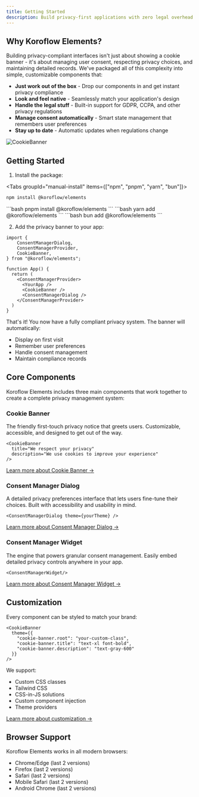 ```yaml
---
title: Getting Started
description: Build privacy-first applications with zero legal overhead. Our plug-and-play components handle compliance so you can focus on your product.
---
```

## Why Koroflow Elements?

Building privacy-compliant interfaces isn't just about showing a cookie banner - it's about managing user consent, respecting privacy choices, and maintaining detailed records. We've packaged all of this complexity into simple, customizable components that:

- **Just work out of the box** - Drop our components in and get instant privacy compliance
- **Look and feel native** - Seamlessly match your application's design
- **Handle the legal stuff** - Built-in support for GDPR, CCPA, and other privacy regulations
- **Manage consent automatically** - Smart state management that remembers user preferences
- **Stay up to date** - Automatic updates when regulations change

![CookieBanner](../../../public/cookie-banner.png)

## Getting Started

1. Install the package:

<Tabs groupId="manual-install" items={["npm", "pnpm", "yarn", "bun"]}>
  <Tab value="npm">
  ```bash 
  npm install @koroflow/elements
  ```
  </Tab>
  <Tab value="pnpm">
  ```bash 
  pnpm install @koroflow/elements
  ```
  </Tab>
  <Tab value="yarn">
  ```bash
  yarn add @koroflow/elements
  ```
  </Tab>
  <Tab value="bun">
  ```bash
  bun add @koroflow/elements 
  ```
  </Tab>
</Tabs>

2. Add the privacy banner to your app:

```tsx
import {
	ConsentManagerDialog,
	ConsentManagerProvider,
	CookieBanner,
} from "@koroflow/elements";

function App() {
  return (
    <ConsentManagerProvider>
      <YourApp />
      <CookieBanner />
      <ConsentManagerDialog />
    </ConsentManagerProvider>
  )
}
```

That's it! You now have a fully compliant privacy system. The banner will automatically:
- Display on first visit
- Remember user preferences
- Handle consent management
- Maintain compliance records

## Core Components

Koroflow Elements includes three main components that work together to create a complete privacy management system:

### Cookie Banner
The friendly first-touch privacy notice that greets users. Customizable, accessible, and designed to get out of the way.

```tsx
<CookieBanner 
  title="We respect your privacy"
  description="We use cookies to improve your experience"
/>
```

[Learn more about Cookie Banner →](/docs/components/cookie-banner)

### Consent Manager Dialog
A detailed privacy preferences interface that lets users fine-tune their choices. Built with accessibility and usability in mind.

```tsx
<ConsentManagerDialog theme={yourTheme} />
```

[Learn more about Consent Manager Dialog →](/docs/components/consent-manager-dialog)

### Consent Manager Widget
The engine that powers granular consent management. Easily embed detailed privacy controls anywhere in your app.

```tsx
<ConsentManagerWidget/>
```

[Learn more about Consent Manager Widget →](/docs/components/consent-manager-widget)

## Customization

Every component can be styled to match your brand:

```tsx
<CookieBanner 
  theme={{
    "cookie-banner.root": "your-custom-class",
    "cookie-banner.title": "text-xl font-bold",
    "cookie-banner.description": "text-gray-600"
  }}
/>
```

We support:
- Custom CSS classes
- Tailwind CSS
- CSS-in-JS solutions
- Custom component injection
- Theme providers

[Learn more about customization →](/docs/components/customization)

## Browser Support

Koroflow Elements works in all modern browsers:
- Chrome/Edge (last 2 versions)
- Firefox (last 2 versions)
- Safari (last 2 versions)
- Mobile Safari (last 2 versions)
- Android Chrome (last 2 versions)
